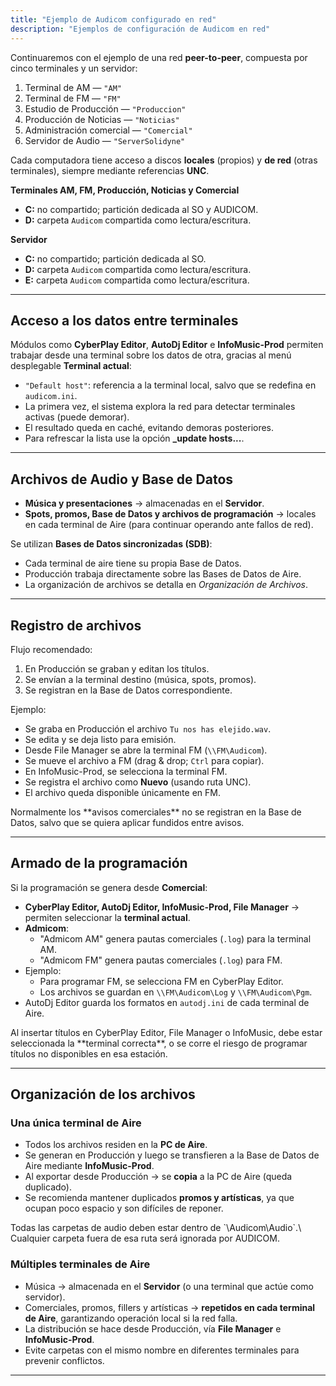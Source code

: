 ```yaml
---
title: "Ejemplo de Audicom configurado en red"
description: "Ejemplos de configuración de Audicom en red"
---
```


Continuaremos con el ejemplo de una red **peer-to-peer**, compuesta por cinco terminales y un servidor:

1. Terminal de AM — `"AM"`
2. Terminal de FM — `"FM"`
3. Estudio de Producción — `"Produccion"`
4. Producción de Noticias — `"Noticias"`
5. Administración comercial — `"Comercial"`
6. Servidor de Audio — `"ServerSolidyne"`

Cada computadora tiene acceso a discos **locales** (propios) y **de red** (otras terminales), siempre mediante referencias **UNC**.

**Terminales AM, FM, Producción, Noticias y Comercial**

- **C:** no compartido; partición dedicada al SO y AUDICOM.
- **D:** carpeta `Audicom` compartida como lectura/escritura.

**Servidor**

- **C:** no compartido; partición dedicada al SO.
- **D:** carpeta `Audicom` compartida como lectura/escritura.
- **E:** carpeta `Audicom` compartida como lectura/escritura.

---

## Acceso a los datos entre terminales

Módulos como **CyberPlay Editor**, **AutoDj Editor** e **InfoMusic-Prod** permiten trabajar desde una terminal sobre los datos de otra, gracias al menú desplegable **Terminal actual**:

- `"Default host"`: referencia a la terminal local, salvo que se redefina en `audicom.ini`.
- La primera vez, el sistema explora la red para detectar terminales activas (puede demorar).
- El resultado queda en caché, evitando demoras posteriores.
- Para refrescar la lista use la opción **\_update hosts...**.

---

## Archivos de Audio y Base de Datos

- **Música y presentaciones** → almacenadas en el **Servidor**.
- **Spots, promos, Base de Datos y archivos de programación** → locales en cada terminal de Aire (para continuar operando ante fallos de red).

Se utilizan **Bases de Datos sincronizadas (SDB)**:

- Cada terminal de aire tiene su propia Base de Datos.
- Producción trabaja directamente sobre las Bases de Datos de Aire.
- La organización de archivos se detalla en _Organización de Archivos_.

---

## Registro de archivos

Flujo recomendado:

1. En Producción se graban y editan los títulos.
2. Se envían a la terminal destino (música, spots, promos).
3. Se registran en la Base de Datos correspondiente.

Ejemplo:

- Se graba en Producción el archivo `Tu nos has elejido.wav`.
- Se edita y se deja listo para emisión.
- Desde File Manager se abre la terminal FM (`\\FM\Audicom`).
- Se mueve el archivo a FM (drag & drop; `Ctrl` para copiar).
- En InfoMusic-Prod, se selecciona la terminal FM.
- Se registra el archivo como **Nuevo** (usando ruta UNC).
- El archivo queda disponible únicamente en FM.

<Note>
  Normalmente los **avisos comerciales** no se registran en la Base de Datos, salvo que se quiera aplicar fundidos entre avisos.
</Note>

---

## Armado de la programación

Si la programación se genera desde **Comercial**:

- **CyberPlay Editor, AutoDj Editor, InfoMusic-Prod, File Manager** → permiten seleccionar la **terminal actual**.
- **Admicom**:
  - "Admicom AM" genera pautas comerciales (`.log`) para la terminal AM.
  - "Admicom FM" genera pautas comerciales (`.log`) para FM.
- Ejemplo:
  - Para programar FM, se selecciona FM en CyberPlay Editor.
  - Los archivos se guardan en `\\FM\Audicom\Log` y `\\FM\Audicom\Pgm`.
- AutoDj Editor guarda los formatos en `autodj.ini` de cada terminal de Aire.

<Note>
  Al insertar títulos en CyberPlay Editor, File Manager o InfoMusic, debe estar seleccionada la **terminal correcta**, o se corre el riesgo de programar títulos no disponibles en esa estación.
</Note>

---

## Organización de los archivos

### Una única terminal de Aire

- Todos los archivos residen en la **PC de Aire**.
- Se generan en Producción y luego se transfieren a la Base de Datos de Aire mediante **InfoMusic-Prod**.
- Al exportar desde Producción → se **copia** a la PC de Aire (queda duplicado).
- Se recomienda mantener duplicados **promos y artísticas**, ya que ocupan poco espacio y son difíciles de reponer.

<Note>
  Todas las carpetas de audio deben estar dentro de `\Audicom\Audio`.\
  Cualquier carpeta fuera de esa ruta será ignorada por AUDICOM.
</Note>

### Múltiples terminales de Aire

- Música → almacenada en el **Servidor** (o una terminal que actúe como servidor).
- Comerciales, promos, fillers y artísticas → **repetidos en cada terminal de Aire**, garantizando operación local si la red falla.
- La distribución se hace desde Producción, vía **File Manager** e **InfoMusic-Prod**.
- Evite carpetas con el mismo nombre en diferentes terminales para prevenir conflictos.

---